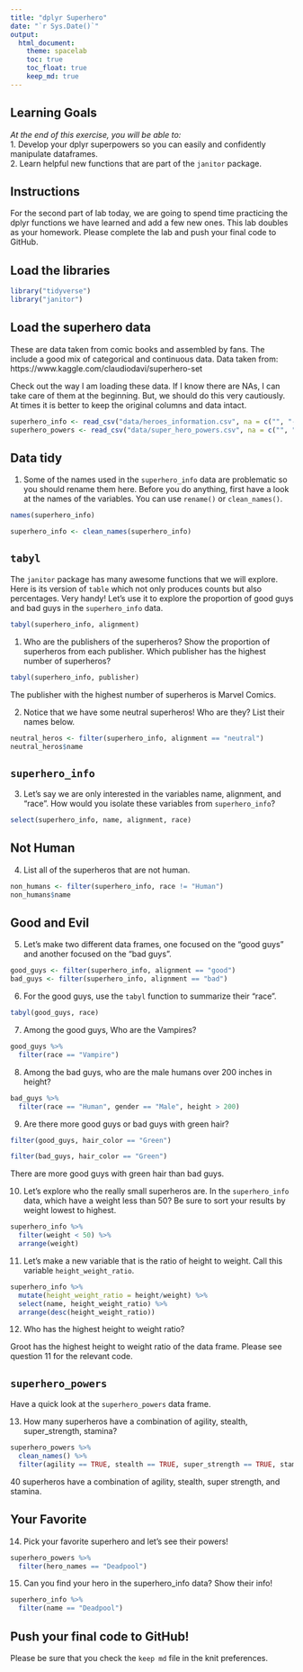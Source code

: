 ```yaml
---
title: "dplyr Superhero"
date: "`r Sys.Date()`"
output:
  html_document: 
    theme: spacelab
    toc: true
    toc_float: true
    keep_md: true
---
```


## Learning Goals  
*At the end of this exercise, you will be able to:*    
1. Develop your dplyr superpowers so you can easily and confidently manipulate dataframes.  
2. Learn helpful new functions that are part of the `janitor` package.  

## Instructions
For the second part of lab today, we are going to spend time practicing the dplyr functions we have learned and add a few new ones. This lab doubles as your homework. Please complete the lab and push your final code to GitHub.  

## Load the libraries
```r
library("tidyverse")
library("janitor")
```

## Load the superhero data
These are data taken from comic books and assembled by fans. The include a good mix of categorical and continuous data.  Data taken from: https://www.kaggle.com/claudiodavi/superhero-set  

Check out the way I am loading these data. If I know there are NAs, I can take care of them at the beginning. But, we should do this very cautiously. At times it is better to keep the original columns and data intact.  
```r
superhero_info <- read_csv("data/heroes_information.csv", na = c("", "-99", "-"))
superhero_powers <- read_csv("data/super_hero_powers.csv", na = c("", "-99", "-"))
```

## Data tidy
1. Some of the names used in the `superhero_info` data are problematic so you should rename them here. Before you do anything, first have a look at the names of the variables. You can use `rename()` or `clean_names()`.    

```r
names(superhero_info)
```

```r
superhero_info <- clean_names(superhero_info)
```


## `tabyl`
The `janitor` package has many awesome functions that we will explore. Here is its version of `table` which not only produces counts but also percentages. Very handy! Let's use it to explore the proportion of good guys and bad guys in the `superhero_info` data.  
```r
tabyl(superhero_info, alignment)
```

1. Who are the publishers of the superheros? Show the proportion of superheros from each publisher. Which publisher has the highest number of superheros?  

```r
tabyl(superhero_info, publisher)
```

The publisher with the highest number of superheros is Marvel Comics.

2. Notice that we have some neutral superheros! Who are they? List their names below.  

```r
neutral_heros <- filter(superhero_info, alignment == "neutral")
neutral_heros$name
```


## `superhero_info`
3. Let's say we are only interested in the variables name, alignment, and "race". How would you isolate these variables from `superhero_info`?

```r
select(superhero_info, name, alignment, race)
```
## Not Human
4. List all of the superheros that are not human.

```r
non_humans <- filter(superhero_info, race != "Human")
non_humans$name
```

## Good and Evil
5. Let's make two different data frames, one focused on the "good guys" and another focused on the "bad guys".

```r
good_guys <- filter(superhero_info, alignment == "good")
bad_guys <- filter(superhero_info, alignment == "bad")
```

6. For the good guys, use the `tabyl` function to summarize their "race".

```r
tabyl(good_guys, race)
```

7. Among the good guys, Who are the Vampires?

```r
good_guys %>%
  filter(race == "Vampire")
```

8. Among the bad guys, who are the male humans over 200 inches in height?

```r
bad_guys %>%
  filter(race == "Human", gender == "Male", height > 200)
```

9. Are there more good guys or bad guys with green hair?  

```r
filter(good_guys, hair_color == "Green")
```

```r
filter(bad_guys, hair_color == "Green")
```

There are more good guys with green hair than bad guys.

10. Let's explore who the really small superheros are. In the `superhero_info` data, which have a weight less than 50? Be sure to sort your results by weight lowest to highest.  

```r
superhero_info %>%
  filter(weight < 50) %>%
  arrange(weight)
```

11. Let's make a new variable that is the ratio of height to weight. Call this variable `height_weight_ratio`.    

```r
superhero_info %>%
  mutate(height_weight_ratio = height/weight) %>%
  select(name, height_weight_ratio) %>%
  arrange(desc(height_weight_ratio))
```


12. Who has the highest height to weight ratio?  

Groot has the highest height to weight ratio of the data frame. Please see question 11 for the relevant code.

## `superhero_powers`
Have a quick look at the `superhero_powers` data frame.  

13. How many superheros have a combination of agility, stealth, super_strength, stamina?

```r
superhero_powers %>%
  clean_names() %>%
  filter(agility == TRUE, stealth == TRUE, super_strength == TRUE, stamina == TRUE)
```

40 superheros have a combination of agility, stealth, super strength, and stamina.

## Your Favorite
14. Pick your favorite superhero and let's see their powers!  

```r
superhero_powers %>%
  filter(hero_names == "Deadpool")
```

15. Can you find your hero in the superhero_info data? Show their info!  

```r
superhero_info %>%
  filter(name == "Deadpool")
```

## Push your final code to GitHub!
Please be sure that you check the `keep md` file in the knit preferences.  